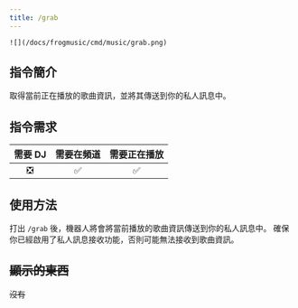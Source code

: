 ```yaml
---
title: /grab
---
```

`![](/docs/frogmusic/cmd/music/grab.png)`

## 指令簡介
<Info>
取得當前正在播放的歌曲資訊，並將其傳送到你的私人訊息中。
</Info>

## 指令需求
| 需要 DJ |	需要在頻道 | 需要正在播放 |
| :-----: | :-------: | :---------: |
|   ❎   |    ✅     |     ✅      |

## 使用方法
打出 `/grab` 後，機器人將會將當前播放的歌曲資訊傳送到你的私人訊息中。
<Error>
確保你已經啟用了私人訊息接收功能，否則可能無法接收到歌曲資訊。
</Error>

## ~~顯示的東西~~
~~沒有~~